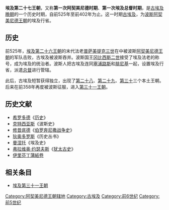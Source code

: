{{古埃及历史}}
'''埃及第二十七王朝'''，又称'''第一次阿契美尼德时期'''、'''第一次埃及总督时期'''，是[[古埃及晚期|古埃及晚期]]的一个历史时期，自前525年至前402年为止。这一时期[[古埃及|古埃及]]，为[[波斯|波斯]][[阿契美尼德王朝|阿契美尼德王朝]]的埃及行省。

==历史==
{{see|阿契美尼德王朝}}
前525年，[[埃及第二十六王朝|埃及第二十六王朝]]的末代法老[[普萨美提克三世|普萨美提克三世]]在{{link-en|培琉喜阿姆战役 (前525年)|Battle of Pelusium (525 BC)|培琉喜阿姆战役}}中被波斯[[阿契美尼德王朝|阿契美尼德王朝]]的军队击败，古埃及被波斯吞并。波斯国王[[冈比西斯二世|冈比西斯二世]]接受了埃及法老的称号，成为埃及的统治者。波斯人把古埃及连同[[塞浦路斯|塞浦路斯]]和[[腓尼基|腓尼基]]一起，设置埃及行省，派遣[[总督_(古波斯)|总督]]进行管辖。

此后，古埃及短暂获得独立，出现了[[埃及第二十八王朝|第二十八]]、[[埃及第二十九王朝|第二十九]]、[[埃及第三十王朝|第三十]]三个本土王朝。后来在前358年再度被波斯征服，进入[[埃及第三十一王朝|第三十一王朝]]。

==历史文献==
*[[希罗多德|希罗多德]]《[[历史_(希罗多德)|历史]]》
*[[克特西亚斯|克特西亚斯]]《波斯史》
*[[修昔底德|修昔底德]]《[[伯罗奔尼撒战争史|伯罗奔尼撒战争史]]》
*[[西西里的狄奥多罗斯|狄奥多罗斯]]《历史丛书》
*[[曼涅托|曼涅托]]《埃及史》
*[[弗拉维奥·约瑟夫斯|弗拉维奥·约瑟夫斯]]《[[犹太古史|犹太古史]]》
*[[伊里芬丁蒲紙卷|伊里芬丁蒲紙卷]]

==相关条目==
*[[埃及第三十一王朝|埃及第三十一王朝]]

[[Category:阿契美尼德王朝辖地|Category:阿契美尼德王朝辖地]]
[[Category:古埃及|Category:古埃及]]
[[Category:前6世纪|Category:前6世纪]]
[[Category:前5世纪|Category:前5世纪]]